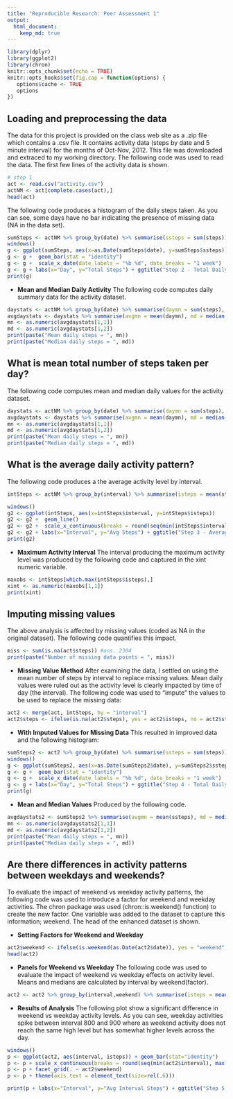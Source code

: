 ```yaml
---
title: "Reproducible Research: Peer Assessment 1"
output: 
  html_document:
    keep_md: true
---
```

```r
library(dplyr)
library(ggplot2)
library(chron)
knitr::opts_chunk$set(echo = TRUE)
knitr::opts_hooks$set(fig.cap = function(options) {
   options$cache <- TRUE
   options
})
```

## Loading and preprocessing the data
The data for this project is provided on the class web site as a .zip file which contains a .csv file. It contains activity data (steps by date and 5 minute interval) for the months of Oct-Nov, 2012. This file was downloaded and extraced to my working directory. The following code was used to read the data. The first few lines of the activity data is shown.

```r
# step 1
act <- read.csv("activity.csv")
actNM <- act[complete.cases(act),]
head(act)
```
The following code produces a histogram of the daily steps taken. As you can see, some days have no bar indicating the presence of missing data (NA in the data set). 
```r

sumSteps <- actNM %>% group_by(date) %>% summarise(ssteps = sum(steps))
windows()
g <- ggplot(sumSteps, aes(x=as.Date(sumSteps$date), y=sumSteps$ssteps)) # + stat_summary(fun.y=sum)
g <- g +  geom_bar(stat = "identity")
g <- g +  scale_x_date(date_labels = "%b %d", date_breaks = "1 week")
g <- g + labs(x="Day", y="Total Steps") + ggtitle("Step 2 - Total Daily Steps w/Missing Values Dropped")
print(g)
```

+ **Mean and Median Daily Activity**
The following code computes daily summary data for the activity dataset.

```r
daystats <- actNM %>% group_by(date) %>% summarise(daymn = sum(steps), daymd = median(steps))
avgdaystats <- daystats %>% summarise(avgmn = mean(daymn), md = median(daymd))
mn <- as.numeric(avgdaystats[1,1])
md <- as.numeric(avgdaystats[1,2])
print(paste("Mean daily steps = ", mn))
print(paste("Median daily steps = ", md))
```

## What is mean total number of steps taken per day?
The following code computes mean and median daily values for the activity dataset.

```r
daystats <- actNM %>% group_by(date) %>% summarise(daymn = sum(steps), daymd = median(steps))
avgdaystats <- daystats %>% summarise(avgmn = mean(daymn), md = median(daymd))
mn <- as.numeric(avgdaystats[1,1])
md <- as.numeric(avgdaystats[1,2])
print(paste("Mean daily steps = ", mn))
print(paste("Median daily steps = ", md))
```


## What is the average daily activity pattern?
The following code produces a the average activity level by interval.

```r
intSteps <- actNM %>% group_by(interval) %>% summarise(isteps = mean(steps))

windows()
g2 <- ggplot(intSteps, aes(x=intSteps$interval, y=intSteps$isteps))
g2 <- g2 +  geom_line()
g2 <- g2 +  scale_x_continuous(breaks = round(seq(min(intSteps$interval), max(intSteps$interval), by = 200)))
g2 <- g2 + labs(x="Interval", y="Avg Steps") + ggtitle("Step 3 - Average Steps by Interval")
print(g2)
```

+ **Maximum Activity Interval**
The interval producing the maximum activity level was produced by the following code and captured in the xint numeric variable.

```r
maxobs <- intSteps[which.max(intSteps$isteps),]
xint <- as.numeric(maxobs[1,1])
print(xint)
```

## Imputing missing values
The above analysis is affected by missing values (coded as NA in the original dataset). The following code quantifies this impact.

```r
miss <- sum(is.na(act$steps)) #ans. 2304
print(paste("Number of missing data points = ", miss))
```
+ **Missing Value Method**
After examining the data, I settled on using the mean number of steps by interval to replace missing values. Mean daily values were ruled out as the activity level is clearly impacted by time of day (the interval). The following code was used to "impute" the values to be used to replace the missing data:

```r
act2 <- merge(act, intSteps, by = "interval")
act2$steps <- ifelse(is.na(act2$steps), yes = act2$isteps, no = act2$steps)
```

+ **With Imputed Values for Missing Data** 
This resulted in improved data and the following histogram:

```r
sumSteps2 <- act2 %>% group_by(date) %>% summarise(ssteps = sum(steps))
windows()
g <- ggplot(sumSteps2, aes(x=as.Date(sumSteps2$date), y=sumSteps2$ssteps))
g <- g +  geom_bar(stat = "identity")
g <- g +  scale_x_date(date_labels = "%b %d", date_breaks = "1 week")
g <- g + labs(x="Day", y="Total Steps") + ggtitle("Step 4 - Total Daily Steps w/Missing Values Set to Interval Mean")
print(g)
```

+ **Mean and Median Values** 
Produced by the following code.

```r
avgdaystats2 <- sumSteps2 %>% summarise(avgmn = mean(ssteps), md = median(ssteps))
mn <- as.numeric(avgdaystats2[1,1])
md <- as.numeric(avgdaystats2[1,2])
print(paste("Mean daily steps = ", mn))
print(paste("Median daily steps = ", md))

```
## Are there differences in activity patterns between weekdays and weekends?

To evaluate the impact of weekend vs weekday activity patterns, the following code was used to introduce a factor for weekend and weekday activities. The chron package was used (chron::is.weekend() function) to create the new factor. One variable was added to the dataset to capture this information; weekend. The head of the enhanced dataset is shown.

+ **Setting Factors for Weekend and Weekday**
```r
act2$weekend <- ifelse(is.weekend(as.Date(act2$date)), yes = "weekend", no = "weekday")
head(act2)
```
+ **Panels for Weekend vs Weekday**
The following code was used to evaluate the impact of weekend vs weekday effects on activity level. Means and medians are calculated by interval by weekend(factor).

```r
act2 <- act2 %>% group_by(interval,weekend) %>% summarise(isteps = mean(steps), imedian = median(steps))
```

+ **Results of Analysis**
The following plot show a significant difference in weekend vs weekday activity levels. As you can see, weekday activities spike between interval 800 and 900 where as weekend activity does not reach the same high level but has somewhat higher levels across the day.

```r
windows()
p <- ggplot(act2, aes(interval, isteps)) + geom_bar(stat="identity")
p <- p + scale_x_continuous(breaks = round(seq(min(act2$interval), max(act2$interval), by = 200)))
p <- p + facet_grid(. ~ act2$weekend)
p <- p + theme(axis.text = element_text(size=rel(.6)))

print(p + labs(x="Interval", y="Avg Interval Steps") + ggtitle("Step 5 - Weekday vs Weekend Behavior"))

```
